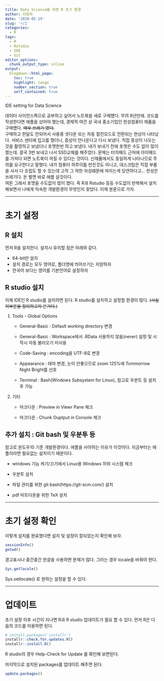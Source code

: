 ---
title: Data Science를 위한 R 초기 환경
author: 이청파
date: '2020-05-29'
slug: 'r/1'
categories:
  - R
tags:
  - R
  - Rstudio
  - IDE
  - Git
editor_options: 
  chunk_output_type: inline
output: 
  blogdown::html_page:
    toc: true
    highlight: tango
    number_section: true
    self_contained: true
---



IDE setting for Data Science

데이터 사이언스쪽으로 공부하고 싶어서 노트북을 새로 구매헀다. 무려 8년만에. 코드를 작성한다면 애플을 샀어야 했는데, 경제적 여건 상 국내 중소기업인 한성컴퓨터 제품을 구매헀다. ~~매우 쓰레기 였다.~~   
구매하고 한달도 안되어서 사용중 셧다운 또는 자동 절전모드로 전환되는 현상이 나타났다. 서비스 센터에 입고를 했더니, 증상이 안나온다고 다시 보냈다. 직접 증상이 나오는 것을 촬영하고 보냈더니 포맷한번 하고 보냈다. 내가 보내기 전에 포맷은 수도 없이 많이 했는데. 결국 3번 보내고 나서 SSD교체를 해주었다. 문제는 터치패드 근처에 아이패드를 가져다 되면 노트북이 꺼질 수 있다는 것이다. 신재품에서도 동일하게 나타나므로 주의를 요구한다고 말했다. 내가 컴퓨터 하루이틀 만진것도 아니고, 데스크탑은 직접 부품을 사서 다 조립도 할 수 있는데 고작 그 약한 자성떄문에 꺼지는게 당연하다고... 한성은 쓰레기다. 돈 벌면 바로 애플 살것이다.   
여튼 그래서 포맷을 수도없이 많이 했다. 즉 R과 Rstudio 등등 수도없이 반복해서 설치해보면서 나에게 익숙한 개발환경이 무엇인지 찾았다. 이제 본론으로 가자.   

---- 

# 초기 설정 

## R 설치

먼저 R을 설치한다. 설치시 유의할 점은 아래와 같다. 

   * 64-bit만 설치   
   * 설치 경로는 모두 영어로, 폴더명에 띄어쓰기는 지양하자   
   * 한국어 보다는 영어를 기본언어로 설정하자   

## R studio 설치   

이제 IDE인 R studio를 설치하면 된다. R studio를 설치하고 설정할 환경이 많다. ~~(사실 이부분을 정리하고자 쓴거다.)~~

1. Tools - Global Options

   * General-Basic : Default working directory 변경

   * General-Basic : Workspace에서 .RData 사용하지 않음(never) 설정 및 시작시 자동 불러오기 미사용

   * Code-Saving : encoding을 UTF-8로 변경

   * Appearance : 테마 변경,  눈이 안좋으므로 zoom 125%에 Tommorrow Night Bright를 선호

   * Terminal : Bash(Windows Subsystem for Linux), 참고로 우분트 등 설치후 가능

2. 기타

   * 마크다운 : Preview in Viewr Pane 체크

   * 마크다운 : Chunk Ouptput in Console 체크


## 추가 설치  : Git bash 및 우분투 등

참고로 윈도우10 기준 개발환경이다. 에플을 사야하는 이유가 이것이다. 지금부터는 에플이라면 필요없는 설치이기 때문이다.

   * windows 기능 켜기/끄기에서 Linux용 Windows 하위 시스템 체크   

   * 우분투 설치  

   * 파일 관리를 위한 git bash(https://git-scm.com/) 설치   

   * pdf 마트다운을 위한 TeX 설치

---- 

# 초기 설정 확인

이렇게 설치를 완료했다면 설치 및 설정이 잘되었는지 확인해 보자.

```{r}
sessionInfo()
getwd()
```

경고표시나 중간중간 한글을 사용하면 문제가 많다. 그러는 경우 locale을 바꿔야 한다.
```{r}
Sys.getlocale()
```

Sys.setlocale() 로 원하는 설정을 할 수 있다.

---- 

# 업데이트

초기 설정 이후 시간이 지나면 R과 R studio 업데이트가 필요 할 수 있다. 먼저 R은 다음의 코드를 이용하면 된다.

```{r , eval=F}
# install.packages('installr')
installr::check.for.updates.R()
installr::install.R()
```

R studio의 경우 Help-Check for Update 를 확인해 보면된다. 

마지막으로 설치된 packages를 업데이트 해주면 된다. 

```{r, eval=F}
update.packages()
```
